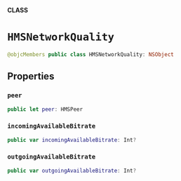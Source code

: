 **CLASS**

# `HMSNetworkQuality`

```swift
@objcMembers public class HMSNetworkQuality: NSObject
```

## Properties
### `peer`

```swift
public let peer: HMSPeer
```

### `incomingAvailableBitrate`

```swift
public var incomingAvailableBitrate: Int?
```

### `outgoingAvailableBitrate`

```swift
public var outgoingAvailableBitrate: Int?
```
